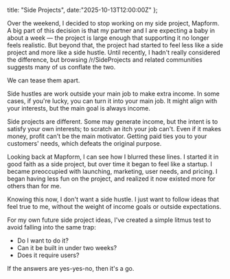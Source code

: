   title: "Side Projects", 
  date:"2025-10-13T12:00:00Z"
};

Over the weekend, I decided to stop working on my side project, Mapform. A big
part of this decision is that my partner and I are expecting a baby in about a
week — the project is large enough that supporting it no longer feels realistic.
But beyond that, the project had started to feel less like a side project and
more like a side hustle. Until recently, I hadn't really considered the
difference, but browsing /r/SideProjects and related communities suggests many
of us conflate the two.

We can tease them apart.

Side hustles are work outside your main job to make extra income. In some cases,
if you're lucky, you can turn it into your main job. It might align with your
interests, but the main goal is always income.

Side projects are different. Some may generate income, but the intent is to
satisfy your own interests; to scratch an itch your job can't. Even if it makes
money, profit can't be the main motivator. Getting paid ties you to your
customers' needs, which defeats the original purpose.

Looking back at Mapform, I can see how I blurred these lines. I started it in
good faith as a side project, but over time it began to feel like a startup. I
became preoccupied with launching, marketing, user needs, and pricing. I began
having less fun on the project, and realized it now existed more for others than
for me.

Knowing this now, I don't want a side hustle. I just want to follow ideas that
feel true to me, without the weight of income goals or outside expectations.

For my own future side project ideas, I've created a simple litmus test to
avoid falling into the same trap:
<ul>
	<li>Do I want to do it?</li>
	<li>Can it be built in under two weeks?</li>
	<li>Does it require users?</li>
</ul>

If the answers are yes-yes-no, then it's a go.